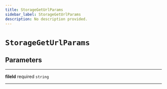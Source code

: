 ```yaml
---
title: StorageGetUrlParams
sidebar_label: StorageGetUrlParams
description: No description provided.
---
```


# `StorageGetUrlParams`

## Parameters

---

**<span className="parameter-name">fileId</span>** <span className="optional-status">required</span> `string`

---
